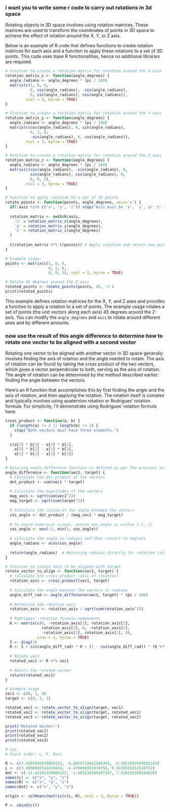 ### i want you to write some r code to carry out rotations in 3d space

Rotating objects in 3D space involves using rotation matrices. These matrices are used to transform the coordinates of points in 3D space to achieve the effect of rotation around the X, Y, or Z axis.

Below is an example of R code that defines functions to create rotation matrices for each axis and a function to apply these rotations to a set of 3D points. This code uses base R functionalities, hence no additional libraries are required.

```r
# Function to create a rotation matrix for rotation around the X-axis
rotation_matrix_x <- function(angle_degrees) {
  angle_radians <- angle_degrees * (pi / 180)
  matrix(c(1, 0, 0,
           0, cos(angle_radians), -sin(angle_radians),
           0, sin(angle_radians), cos(angle_radians)), 
         ncol = 3, byrow = TRUE)
}

# Function to create a rotation matrix for rotation around the Y-axis
rotation_matrix_y <- function(angle_degrees) {
  angle_radians <- angle_degrees * (pi / 180)
  matrix(c(cos(angle_radians), 0, sin(angle_radians),
           0, 1, 0,
           -sin(angle_radians), 0, cos(angle_radians)), 
         ncol = 3, byrow = TRUE)
}

# Function to create a rotation matrix for rotation around the Z-axis
rotation_matrix_z <- function(angle_degrees) {
  angle_radians <- angle_degrees * (pi / 180)
  matrix(c(cos(angle_radians), -sin(angle_radians), 0,
           sin(angle_radians), cos(angle_radians), 0,
           0, 0, 1), 
         ncol = 3, byrow = TRUE)
}

# Function to apply rotation to a set of 3D points
rotate_points <- function(points, angle_degrees, axis='x') {
  if(!axis %in% c('x', 'y', 'z')) stop("Axis must be 'x', 'y', or 'z'.")
  
  rotation_matrix <- switch(axis,
    'x' = rotation_matrix_x(angle_degrees),
    'y' = rotation_matrix_y(angle_degrees),
    'z' = rotation_matrix_z(angle_degrees)
  )
  
  t(rotation_matrix %*% t(points)) # Apply rotation and return new points
}

# Example usage:
points <- matrix(c(1, 0, 0,
                   0, 1, 0,
                   0, 0, 1), ncol = 3, byrow = TRUE)

# Rotate 45 degrees around the Z-axis
rotated_points <- rotate_points(points, 45, 'z')
print(rotated_points)
```

This example defines rotation matrices for the X, Y, and Z axes and provides a function to apply a rotation to a set of points. The example usage rotates a set of points (the unit vectors along each axis) 45 degrees around the Z-axis. You can modify the `angle_degrees` and `axis` to rotate around different axes and by different amounts.

### now use the result of this angle difference to determine how to rotate one vector to be aligned with a second vector

Rotating one vector to be aligned with another vector in 3D space generally involves finding the axis of rotation and the angle needed to rotate. The axis of rotation can be found by taking the cross product of the two vectors, which gives a vector perpendicular to both, serving as the axis of rotation. The angle of rotation can be determined by the method described earlier: finding the angle between the vectors.

Here's an R function that accomplishes this by first finding the angle and the axis of rotation, and then applying the rotation. The rotation itself is complex and typically involves using quaternion rotation or Rodrigues' rotation formula. For simplicity, I'll demonstrate using Rodrigues' rotation formula here:

```r
cross_product <- function(a, b) {
  if (length(a) != 3 || length(b) != 3) {
    stop("Both vectors must have three elements.")
  }
  
  c(a[2] * b[3] - a[3] * b[2],
    a[3] * b[1] - a[1] * b[3],
    a[1] * b[2] - a[2] * b[1])
}

# Ensuring angle_difference function is defined as per the previous instruction
angle_difference <- function(vec1, target) {
  # Calculate the dot product of the vectors
  dot_product <- sum(vec1 * target)
  
  # Calculate the magnitudes of the vectors
  mag_vec1 <- sqrt(sum(vec1^2))
  mag_target <- sqrt(sum(target^2))
  
  # Calculate the cosine of the angle between the vectors
  cos_angle <- dot_product / (mag_vec1 * mag_target)
  
  # To avoid numerical issues, ensure cos_angle is within [-1, 1]
  cos_angle <- max(-1, min(1, cos_angle))
  
  # Calculate the angle in radians and then convert to degrees
  angle_radians <- acos(cos_angle)
  
  return(angle_radians)  # Returning radians directly for rotation calculation
}

```

```r
# Function to rotate vec1 to be aligned with target
rotate_vector_to_align <- function(vec1, target) {
  # Calculate the cross product (axis of rotation)
  rotation_axis <- cross_product(vec1, target)
  
  # Calculate the angle between the vectors in radians
  angle_diff_rad <- angle_difference(vec1, target) * (pi / 180)
  
  # Normalize the rotation axis
  rotation_axis <- rotation_axis / sqrt(sum(rotation_axis^2))
  
  # Rodrigues' rotation formula components
  K <- matrix(c(0, -rotation_axis[3], rotation_axis[2],
                rotation_axis[3], 0, -rotation_axis[1],
                -rotation_axis[2], rotation_axis[1], 0), 
              nrow = 3, byrow = TRUE)
  I <- diag(3)
  R <- I + sin(angle_diff_rad) * K + (1 - cos(angle_diff_rad)) * (K %*% K)
  
  # Rotate vec1
  rotated_vec1 <- R %*% vec1
  
  # Return the rotated vector
  return(rotated_vec1)
}
```

```r
# Example usage
vec1 <- c(0, 1, 0)
target <- c(0, 1, 1)

rotated_vec1 <- rotate_vector_to_align(target, vec1)
rotated_vec2 <- rotate_vector_to_align(target, rotated_vec1)
rotated_vec3 <- rotate_vector_to_align(target, rotated_vec2)

print("Rotated Vector:")
print(rotated_vec1)
print(rotated_vec2)
print(rotated_vec3)
```

```r
# xyz
# Point order: L, R, Rost

R <- c(3.9203848838806152, -0.6056719422340393, -0.5852092504501343)
L <- c(3.8098082542419434, -6.479684352874756, 0.8229515552520752)
Ant <- c(-11.43181324005127, -1.661534309387207, 7.838191509246826)
names(L) <- c("x", "y", "z")
names(R) <- c("x", "y", "z")
names(Ant) <- c("x", "y", "z")

origin <- colMeans(matrix(c(L, R), ncol = 3, byrow = TRUE))

P <- cbind(c())

```

